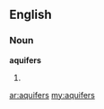 ==English==

===Noun===
'''aquifers'''

# {{plural of|[[aquifer]]}}

[[ar:aquifers]]
[[my:aquifers]]